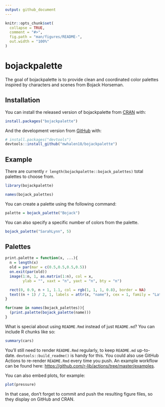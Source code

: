 ```yaml
---
output: github_document
---
```


<!-- README.md is generated from README.Rmd. Please edit that file -->

```r
knitr::opts_chunk$set(
  collapse = TRUE,
  comment = "#>",
  fig.path = "man/figures/README-",
  out.width = "100%"
)
```

# bojackpalette

<!-- badges: start -->
<!-- badges: end -->

The goal of bojackpalette is to provide clean and coordinated color palettes inspired by characters and scenes from Bojack Horseman.

## Installation

You can install the released version of bojackpalette from [CRAN](https://CRAN.R-project.org) with:

``` r
install.packages("bojackpalette")
```

And the development version from [GitHub](https://github.com/) with:

``` r
# install.packages("devtools")
devtools::install_github("mwhalen18/bojackpalette")
```
## Example

There are currently `r length(bojackpalette::bojack_palettes)` total palettes to choose from. 

```r
library(bojackpalette)

names(bojack_palettes)
```

You can create a palette using the following command:

```r
palette = bojack_palette("Bojack")
```

You can also specify a specific number of colors from the palette.

```r
bojack_palette("SarahLynn", 5)
```
## Palettes

```r
print.palette = function(x, ...){
  n = length(x)
  old = par(mar = c(0.5,0.5,0.5,0.5))
  on.exit(par(old))
  image(1:n, 1, as.matrix(1:n), col = x,
        ylab = "", xaxt = "n", yaxt = "n", bty = "n")

  rect(0, 0.9, n + 1, 1.1, col = rgb(1, 1, 1, 0.8), border = NA)
  text((n + 1) / 2, 1, labels = attr(x, "name"), cex = 1, family = "Lato", col = "#32373D")
}

for(name in names(bojack_palettes)){
  (print.palette(bojack_palette(name)))
}
```


What is special about using `README.Rmd` instead of just `README.md`? You can include R chunks like so:

```r
summary(cars)
```

You'll still need to render `README.Rmd` regularly, to keep `README.md` up-to-date. `devtools::build_readme()` is handy for this. You could also use GitHub Actions to re-render `README.Rmd` every time you push. An example workflow can be found here: <https://github.com/r-lib/actions/tree/master/examples>.

You can also embed plots, for example:

```r
plot(pressure)
```

In that case, don't forget to commit and push the resulting figure files, so they display on GitHub and CRAN.
